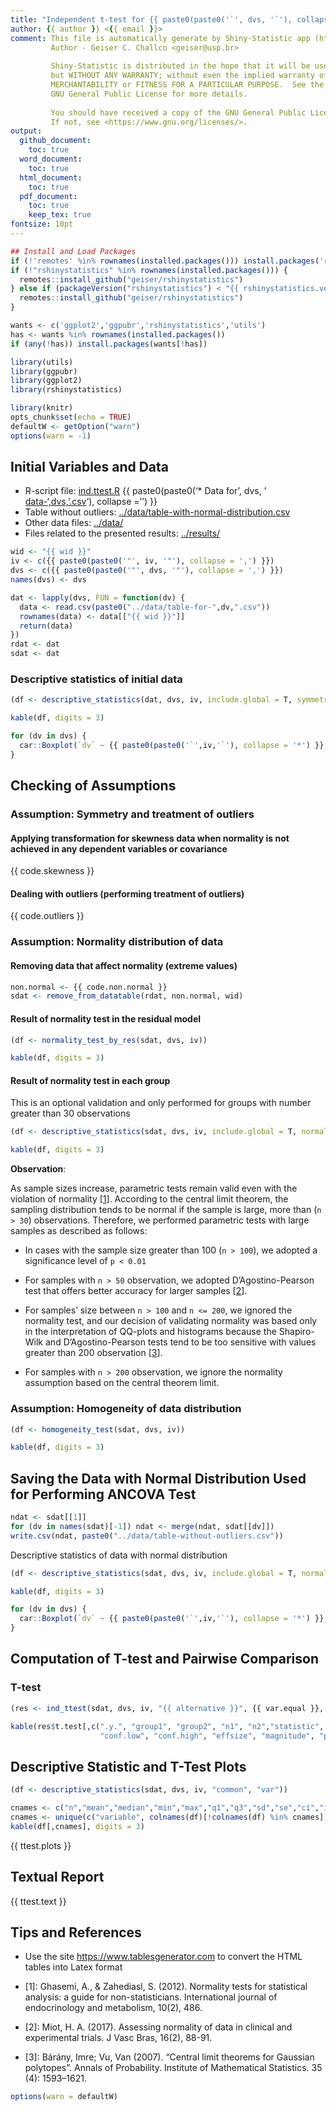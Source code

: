 ```yaml
---
title: "Independent t-test for {{ paste0(paste0('`', dvs, '`'), collapse = ',') }} with `{{ iv }}`"
author: {{ author }} <{{ email }}>
comment: This file is automatically generate by Shiny-Statistic app (https://statistic.geiser.tech/)
         Author - Geiser C. Challco <geiser@usp.br>
         
         Shiny-Statistic is distributed in the hope that it will be useful,
         but WITHOUT ANY WARRANTY; without even the implied warranty of
         MERCHANTABILITY or FITNESS FOR A PARTICULAR PURPOSE.  See the
         GNU General Public License for more details.
         
         You should have received a copy of the GNU General Public License.
         If not, see <https://www.gnu.org/licenses/>.
output:
  github_document:
    toc: true
  word_document:
    toc: true
  html_document:
    toc: true
  pdf_document:
    toc: true
    keep_tex: true
fontsize: 10pt
---
```


```r
## Install and Load Packages
if (!'remotes' %in% rownames(installed.packages())) install.packages('remotes')
if (!"rshinystatistics" %in% rownames(installed.packages())) {
  remotes::install_github("geiser/rshinystatistics")
} else if (packageVersion("rshinystatistics") < "{{ rshinystatistics.version }}") {
  remotes::install_github("geiser/rshinystatistics")
}

wants <- c('ggplot2','ggpubr','rshinystatistics','utils')
has <- wants %in% rownames(installed.packages())
if (any(!has)) install.packages(wants[!has])

library(utils)
library(ggpubr)
library(ggplot2)
library(rshinystatistics)
```

```r
library(knitr)
opts_chunk$set(echo = TRUE)
defaultW <- getOption("warn")
options(warn = -1)
```

## Initial Variables and Data

* R-script file: [ind.ttest.R](ind.ttest.R)
{{ paste0(paste0('* Data for ', dvs, ' [data-',dvs,'.csv](data-',dvs,'.csv)'), collapse = '\n') }}
* Table without outliers:  [../data/table-with-normal-distribution.csv](../data/table-without-outliers.csv)
* Other data files:  [../data/](../data/)
* Files related to the presented results:   [../results/](../results/)

```r
wid <- "{{ wid }}"
iv <- c({{ paste0(paste0('"', iv, '"'), collapse = ',') }})
dvs <- c({{ paste0(paste0('"', dvs, '"'), collapse = ',') }})
names(dvs) <- dvs

dat <- lapply(dvs, FUN = function(dv) {
  data <- read.csv(paste0("../data/table-for-",dv,".csv"))
  rownames(data) <- data[["{{ wid }}"]]
  return(data)
})
rdat <- dat
sdat <- dat
```


### Descriptive statistics of initial data

```r
(df <- descriptive_statistics(dat, dvs, iv, include.global = T, symmetry.test = T))
```

```r
kable(df, digits = 3)
```


```r
for (dv in dvs) {
  car::Boxplot(`dv` ~ {{ paste0(paste0('`',iv,'`'), collapse = '*') }}, data = dat[[dv]] %>% cbind(dv=dat[[dv]][[dv]]), id = list(n = Inf))  
}
```

## Checking of Assumptions

### Assumption: Symmetry and treatment of outliers

#### Applying transformation for skewness data when normality is not achieved in any dependent variables or covariance

{{ code.skewness }}

#### Dealing with outliers (performing treatment of outliers)

{{ code.outliers }}

### Assumption: Normality distribution of data

#### Removing data that affect normality (extreme values)

```r
non.normal <- {{ code.non.normal }}
sdat <- remove_from_datatable(rdat, non.normal, wid)
```

#### Result of normality test in the residual model

```r
(df <- normality_test_by_res(sdat, dvs, iv))
```

```r
kable(df, digits = 3)
```

#### Result of normality test in each group

This is an optional validation and only performed for groups with number greater than 30 observations

```r
(df <- descriptive_statistics(sdat, dvs, iv, include.global = T, normality.test = T))
```

```r
kable(df, digits = 3)
```

**Observation**:

As sample sizes increase, parametric tests remain valid even with the violation of normality [[1](#references)].
According to the central limit theorem, the sampling distribution tends to be normal if the sample is large, more than (`n > 30`) observations.
Therefore, we performed parametric tests with large samples as described as follows: 

- In cases with the sample size greater than 100 (`n > 100`), we adopted a significance level of `p < 0.01`

- For samples with `n > 50` observation, we adopted D'Agostino-Pearson test
that offers better accuracy for larger samples [[2](#references)].

- For samples' size between `n > 100` and `n <= 200`, we ignored the normality test,
and our decision of validating normality was based only in the interpretation of QQ-plots
and histograms because the Shapiro-Wilk and D'Agostino-Pearson tests tend to be too sensitive
with values greater than 200 observation [[3](#references)].

- For samples with `n > 200` observation, we ignore the normality assumption based on the central theorem limit.


### Assumption: Homogeneity of data distribution

```r
(df <- homogeneity_test(sdat, dvs, iv))
```

```r
kable(df, digits = 3)
```

## Saving the Data with Normal Distribution Used for Performing ANCOVA Test 

```r
ndat <- sdat[[1]]
for (dv in names(sdat)[-1]) ndat <- merge(ndat, sdat[[dv]])
write.csv(ndat, paste0("../data/table-without-outliers.csv"))
```

Descriptive statistics of data with normal distribution

```r
(df <- descriptive_statistics(sdat, dvs, iv, include.global = T, normality.test = T))
```

```r
kable(df, digits = 3)
```

```r
for (dv in dvs) {
  car::Boxplot(`dv` ~ {{ paste0(paste0('`',iv,'`'), collapse = '*') }}, data = sdat[[dv]] %>% cbind(dv=sdat[[dv]][[dv]]), id = list(n = Inf))  
}
```

## Computation of T-test and Pairwise Comparison

### T-test

```r
(res <- ind_ttest(sdat, dvs, iv, "{{ alternative }}", {{ var.equal }}, {{ hedges.correction }}, as.list=T))
```

```r
kable(res$t.test[,c(".y.", "group1", "group2", "n1", "n2","statistic", "df", "p", "estimate",
                    "conf.low", "conf.high", "effsize", "magnitude", "p.signif")], digits = 3)
```


## Descriptive Statistic and T-Test Plots 

```r
(df <- descriptive_statistics(sdat, dvs, iv, "common", "var"))
```

```r
cnames <- c("n","mean","median","min","max","q1","q3","sd","se","ci","iqr","mad")
cnames <- unique(c("variable", colnames(df)[!colnames(df) %in% cnames], "n", "mean", "median","sd","se","ci"))
kable(df[,cnames], digits = 3)
```

{{ ttest.plots  }}

## Textual Report

{{ ttest.text }}


## Tips and References

- Use the site [https://www.tablesgenerator.com](https://www.tablesgenerator.com) to convert the HTML tables into Latex format

- [1]: Ghasemi, A., & Zahediasl, S. (2012). Normality tests for statistical analysis: a guide for non-statisticians. International journal of endocrinology and metabolism, 10(2), 486.

- [2]: Miot, H. A. (2017). Assessing normality of data in clinical and experimental trials. J Vasc Bras, 16(2), 88-91.

- [3]: Bárány, Imre; Vu, Van (2007). "Central limit theorems for Gaussian polytopes". Annals of Probability. Institute of Mathematical Statistics. 35 (4): 1593–1621.

```r
options(warn = defaultW)
```


